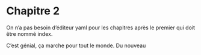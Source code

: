 # Chapitre 2


On n'a pas besoin d'éditeur yaml pour les chapitres après le premier qui doit être nommé index.

C'est génial, ça marche pour tout le monde. Du nouveau